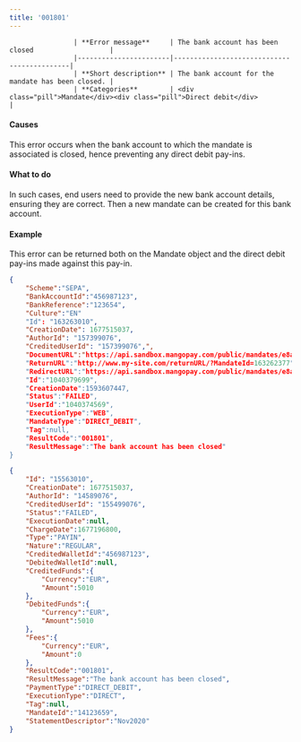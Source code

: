 ---
title: '001801'  
---


                    | **Error message**     | The bank account has been closed                   |
                    |-----------------------|--------------------------------------------|
                    | **Short description** | The bank account for the mandate has been closed. |
                    | **Categories**        | <div class="pill">Mandate</div><div class="pill">Direct debit</div>                         |
                  

#### Causes  

This error occurs when the bank account to which the mandate is associated is closed, hence preventing any direct debit pay-ins.  

#### What to do  

In such cases, end users need to provide the new bank account details, ensuring they are correct. Then a new mandate can be created for this bank account.  

#### Example  

This error can be returned both on the Mandate object and the direct debit pay-ins made against this pay-in.  
```json Mandate object
{
    "Scheme":"SEPA",
    "BankAccountId":"456987123",
    "BankReference":"123654",
    "Culture":"EN"
    "Id": "163263010",
    "CreationDate": 1677515037,
    "AuthorId": "157399076",
    "CreditedUserId": "157399076",",
    "DocumentURL":"https://api.sandbox.mangopay.com/public/mandates/e8a73d/d276ab3002fd4093bcfc567f79035db5/document",
    "ReturnURL":"http://www.my-site.com/returnURL/?MandateId=163262377",
    "RedirectURL":"https://api.sandbox.mangopay.com/public/mandates/e8a73d/d276ab3002fd4093bcfc567f79035db5/confirmation",
    "Id":"1040379699",
    "CreationDate":1593607447,
    "Status":"FAILED",
    "UserId":"1040374569",
    "ExecutionType":"WEB",
    "MandateType":"DIRECT_DEBIT",
    "Tag":null,
    "ResultCode":"001801",
    "ResultMessage":"The bank account has been closed"
}
```  
```json Direct Direct-Debit PayIn object
{
    "Id": "15563010",
    "CreationDate": 1677515037,
    "AuthorId": "14589076",
    "CreditedUserId": "155499076",
    "Status":"FAILED",
    "ExecutionDate":null,
    "ChargeDate":1677196800,
    "Type":"PAYIN",
    "Nature":"REGULAR",
    "CreditedWalletId":"456987123",
    "DebitedWalletId":null,
    "CreditedFunds":{
        "Currency":"EUR",
        "Amount":5010
    },
    "DebitedFunds":{
        "Currency":"EUR",
        "Amount":5010
    },
    "Fees":{
        "Currency":"EUR",
        "Amount":0
    },
    "ResultCode":"001801",
    "ResultMessage":"The bank account has been closed",
    "PaymentType":"DIRECT_DEBIT",
    "ExecutionType":"DIRECT",
    "Tag":null,
    "MandateId":"14123659",
    "StatementDescriptor":"Nov2020"
}
```